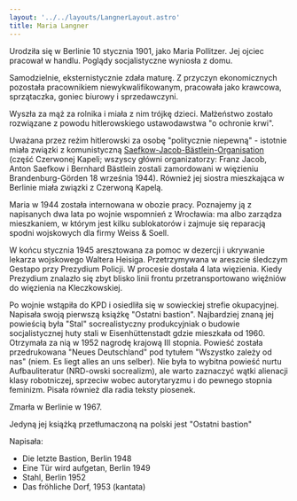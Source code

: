 ```yaml
---
layout: '../../layouts/LangnerLayout.astro'
title: Maria Langner
---
```


Urodziła się w Berlinie 10 stycznia 1901, jako Maria Pollitzer. Jej ojciec pracował w handlu. Poglądy socjalistyczne wyniosła z domu.

Samodzielnie, eksternistycznie zdała maturę. Z przyczyn ekonomicznych pozostała pracownikiem niewykwalifikowanym, pracowała jako krawcowa, sprzątaczka, goniec biurowy i sprzedawczyni.

Wyszła za mąż za rolnika i miała z nim trójkę dzieci. Małżeństwo zostało rozwiązane z powodu hitlerowskiego ustawodawstwa "o ochronie krwi".

Uważana przez reżim hitlerowski za osobę "politycznie niepewną" - istotnie miała związki z komunistyczną [Saefkow-Jacob-Bästlein-Organisation](https://de.wikipedia.org/wiki/Saefkow-Jacob-B%C3%A4stlein-Organisation) (część Czerwonej Kapeli; wszyscy główni organizatorzy: Franz Jacob, Anton Saefkow i Bernhard Bästlein zostali zamordowani w więzieniu Brandenburg-Görden 18 września 1944). Również jej siostra mieszkająca w Berlinie miała związki z Czerwoną Kapelą.

Maria w 1944 została internowana w obozie pracy. Poznajemy ją z napisanych dwa lata po wojnie wspomnień z Wrocławia: ma albo zarządza mieszkaniem, w którym jest kilku sublokatorów i zajmuje się reparacją spodni wojskowych dla firmy Weiss & Soell.

W końcu stycznia 1945 aresztowana za pomoc w dezercji i ukrywanie lekarza wojskowego Waltera Heisiga. Przetrzymywana w areszcie śledczym Gestapo przy Prezydium Policji. W procesie dostała 4 lata więzienia. Kiedy Prezydium znalazło się zbyt blisko linii frontu przetransportowano więźniów do więzienia na Kleczkowskiej.

Po wojnie wstąpiła do KPD i osiedliła się w sowieckiej strefie okupacyjnej. Napisała swoją pierwszą książkę "Ostatni bastion". Najbardziej znaną jej powieścią była "Stal" socrealistyczny produkcyjniak o budowie socjalistycznej huty stali w Eisenhüttenstadt gdzie mieszkała od 1960. Otrzymała za nią w 1952 nagrodę krajową III stopnia. Powieść została przedrukowana "Neues Deutschland" pod tytułem "Wszystko zależy od nas" (niem. Es liegt alles an uns selber). Nie była to wybitna powieść nurtu Aufbauliteratur (NRD-owski socrealizm), ale warto zaznaczyć wątki alienacji klasy robotniczej, sprzeciw wobec autorytaryzmu i do pewnego stopnia feminizm. Pisała również dla radia teksty piosenek.

Zmarła w Berlinie w 1967.

Jedyną jej książką przetłumaczoną na polski jest "Ostatni bastion"

Napisała:

- Die letzte Bastion, Berlin 1948
- Eine Tür wird aufgetan, Berlin 1949
- Stahl, Berlin 1952
- Das fröhliche Dorf, 1953 (kantata)